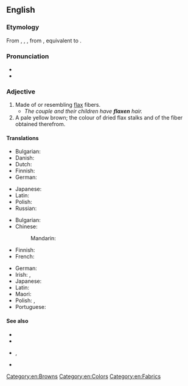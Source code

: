 ==English==

===Etymology===
From {{inh|en|enm|flaxen}}, {{m|enm|flexon}}, {{m|enm|flexin}}, from {{inh|en|ang|fleaxen|t=of flax; flaxen}}, equivalent to {{af|en|flax|-en|id2=made of|t2=made of}}.

===Pronunciation===
* {{IPA|en|/ˈflæk.sən/}}
* {{rhymes|en|æksən}}

===Adjective===
{{head|en|adjective}}

# Made of or resembling [[flax]] fibers.
#* ''The couple and their children have '''flaxen''' hair.''
# A pale yellow brown; the colour of dried flax stalks and of the fiber obtained therefrom.
#: {{color panel|C2B280}}

====Translations====
{{trans-top|material}}
* Bulgarian: {{t+|bg|ленен|sc=Cyrl}}
* Danish: {{t|da|hørfarvet}}
* Dutch: {{t+|nl|vlassen}}
* Finnish: {{t|fi|pellavainen}}
* German: {{t+|de|flachsen}}
{{trans-mid}}
* Japanese: {{t|ja|亜麻製|tr=あませいの, amasei no|alt=亜麻製の}}
* Latin: {{t|la|līneus}}
* Polish: {{t+|pl|lniany|m}}
* Russian: {{t+|ru|льняно́й}}
{{trans-bottom}}

{{trans-top|color}}
* Bulgarian: {{t+|bg|светложълт|sc=Cyrl}}
* Chinese:
*: Mandarin: {{t|cmn|亚麻色|sc=Hani}}
* Finnish: {{t|fi|[[pellavan]] [[värinen]]}}
* French: {{t|fr|de lin}}
{{trans-mid}}
* German: {{t+|de|flachsfarben}}
* Irish: {{t|ga|buíbhán}}, {{t|ga|fionn}} {{qualifier|of hair}}
* Japanese: {{t|ja|亜麻色|tr=あまいろの, amairo no|alt=亜麻色の}}
* Latin: {{t|la|flāvus}}
* Maori: {{t|mi|kōrito}} {{qualifier|of hair}}
* Polish: {{t+|pl|lniany|m}}, {{t+|pl|jasnobrązowy|m}}
* Portuguese: {{t|pt|cor de linho|f}}
{{trans-bottom}}

====See also====
* {{l|en|blond}}
* {{l|en|linen}}
* {{l|en|tow}}, {{l|en|towhead}}
* {{l|en|Appendix:Colors}}

[[Category:en:Browns]]
[[Category:en:Colors]]
[[Category:en:Fabrics]]